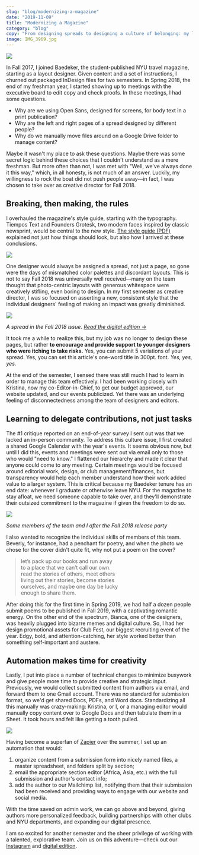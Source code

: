 ```yaml
---
slug: "blog/modernizing-a-magazine"
date: "2019-11-09"
title: "Modernizing a Magazine"
category: "blog"
copy: "From designing spreads to designing a culture of belonging: my leadership path at NYU Baedeker"
image: IMG_3969.jpg
---
```


![](./IMG_3845.jpg)

In Fall 2017, I joined Baedeker, the student-published NYU travel magazine, starting as a layout designer. Given content and a set of instructions, I churned out packaged InDesign files for two semesters. In Spring 2018, the end of my freshman year, I started showing up to meetings with the executive board to edit copy and check proofs. In these meetings, I had some questions.

- Why are we using Open Sans, designed for screens, for body text in a print publication?
- Why are the left and right pages of a spread designed by different people?
- Why do we manually move files around on a Google Drive folder to manage content?

Maybe it wasn't my place to ask these questions. Maybe there was some secret logic behind these choices that I couldn't understand as a mere freshman. But more often than not, I was met with "Well, we've always done it this way," which, in all honesty, is not much of an answer. Luckily, my willingness to rock the boat did not push people away—in fact, I was chosen to take over as creative director for Fall 2018.

## Breaking, then making, the rules

I overhauled the magazine's style guide, starting with the typography. Tiempos Text and Founders Grotesk, two modern faces inspired by classic newsprint, would be central to the new style. [The style guide (PDF)](/Style_Guide-V1.pdf) explained not just how things should look, but also how I arrived at these conclusions.

![](./IMG_6367.jpg)

One designer would always be assigned a spread, not just a page, so gone were the days of mismatched color palettes and discordant layouts. This is not to say Fall 2018 was universally well received—many on the team thought that photo-centric layouts with generous whitespace were creatively stifling, even boring to design. In my first semester as creative director, I was so focused on asserting a new, consistent style that the individual designers' feeling of making an impact was greatly diminished.

![](./IMG_3962.jpg)

*A spread in the Fall 2018 issue. [Read the digital edition →](https://issuu.com/nyubaedeker/docs/baedeker-fall2018_inside-pages-web-)*

It took me a while to realize this, but my job was no longer to design these pages, but rather **to encourage and provide support to younger designers who were itching to take risks.** Yes, you can submit 5 variations of your spread. Yes, you can set this article's one-word title in 300pt. font. *Yes, yes, yes.*

At the end of the semester, I sensed there was still much I had to learn in order to manage this team effectively. I had been working closely with Kristina, now my co-Editor-in-Chief, to get our budget approved, our website updated, and our events publicized. Yet there was an underlying feeling of disconnectedness among the team of designers and editors.

## Learning to delegate contributions, not just tasks

The #1 critique reported on an end-of-year survey I sent out was that we lacked an in-person community. To address this culture issue, I first created a shared Google Calendar with the year's events. It seems obvious now, but until I did this, events and meetings were sent out via email only to those who would "need to know." I flattened our hierarchy and made it clear that anyone could come to any meeting. Certain meetings would be focused around editorial work, design, or club management/finances, but transparency would help each member understand how their work added value to a larger system. This is critical because my Baedeker tenure has an end date: whenever I graduate or otherwise leave NYU. For the magazine to stay afloat, we need someone capable to take over, and they'll demonstrate their outsized commitment to the magazine if given the freedom to do so.

![](./IMG_0643-edit.jpg)

*Some members of the team and I after the Fall 2018 release party*

I also wanted to recognize the individual skills of members of this team. Beverly, for instance, had a penchant for poetry, and when the photo we chose for the cover didn't quite fit, why not put a poem on the cover?

> let’s pack up our books and run away  
> to a place that we can’t call our own.  
> read the stories of others, meet others  
> living out their stories, become stories  
> ourselves, and maybe one day be lucky  
> enough to share them.  

After doing this for the first time in Spring 2019, we had half a dozen people submit poems to be published in Fall 2019, with a captivating romantic energy. On the other end of the spectrum, Bianca, one of the designers, was heavily plugged into bizarre memes and digital culture. So, I had her design promotional assets for Club Fest, our biggest recruiting event of the year. Edgy, bold, and attention-catching, her style worked better than something self-important and austere.

## Automation makes time for creativity

Lastly, I put into place a number of technical changes to minimize busywork and give people more time to provide creative and strategic input. Previously, we would collect submitted content from authors via email, and forward them to one Gmail account. There was no standard for submission format, so we'd get shared Docs, PDFs, and Word docs. Standardizing all this manually was crazy-making: Kristina, or I, or a managing editor would manually copy content over to Google Docs and then tabulate them in a Sheet. It took hours and felt like getting a tooth pulled.

![](./zapier.png)

Having become a superfan of [Zapier](https://zapier.com/) over the summer, I set up an automation that would:

1. organize content from a submission form into nicely named files, a master spreadsheet, and folders split by section;
2. email the appropriate section editor (Africa, Asia, etc.) with the full submission and author's contact info;
3. add the author to our Mailchimp list, notifying them that their submission had been received and providing ways to engage with our website and social media.

With the time saved on admin work, we can go above and beyond, giving authors more personalized feedback, building partnerships with other clubs and NYU departments, and expanding our digital presence.

I am so excited for another semester and the sheer privilege of working with a talented, explorative team. Join us on this adventure—check out our [Instagram](https://instagram.com/nyubaedeker) and [digital edition](https://issuu.com/nyubaedeker).